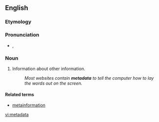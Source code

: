 ==English==
{{wikipedia}}

===Etymology===
{{prefix|meta|data}}

===Pronunciation===
* {{a|UK}} {{IPA|/ˈmɛt.əˌdeɪ.tə/}}, {{SAMPA|/"mEt.@%deI.t@/}}

{{rfap}}

===Noun===
{{en-noun|-}}

# Information about other information.
#:''Most websites contain '''metadata''' to tell the computer how to lay the words out on the screen.''

====Related terms====
* [[metainformation]]

[[vi:metadata]]